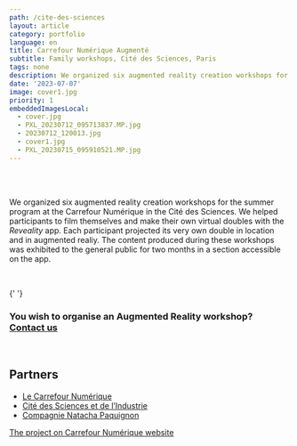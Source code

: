 ```yaml
---
path: /cite-des-sciences
layout: article
category: portfolio
language: en
title: Carrefour Numérique Augmenté
subtitle: Family workshops, Cité des Sciences, Paris
tags: none
description: We organized six augmented reality creation workshops for the summer program at the Carrefour Numérique in the Cité des Sciences.
date: '2023-07-07'
image: cover1.jpg
priority: 1
embeddedImagesLocal:
  - cover.jpg
  - PXL_20230712_095713837.MP.jpg
  - 20230712_120013.jpg
  - cover1.jpg
  - PXL_20230715_095910521.MP.jpg
---
```



<ResponsiveIframe
  src="https://youtube.com/embed/3tFaSOTNpk8"
  width="1080"
  height="1080"
/>

<br/>
<br/>

We organized six augmented reality creation workshops for the summer program at the Carrefour Numérique in the Cité des Sciences. We helped participants to film themselves and make their own virtual doubles with the _Reveality_ app. Each participant projected its very own double in location and in augmented realiy.
The content produced during these workshops was exhibited to the general public for two months in a section accessible on the app.

<br/> 

<ImageGrid props={props.data.mdx.frontmatter.embeddedImagesLocal} />{' '}

### You wish to organise an Augmented Reality workshop? [Contact us](mailto:contact@reveality.io)
<br/>

  
## Partners

- [Le Carrefour Numérique](https://www.cite-sciences.fr/fr/au-programme/lieux-ressources/carrefour-numerique2)  
- [Cité des Sciences et de l’Industrie](https://www.cite-sciences.fr/)  
- [Compagnie Natacha Paquignon](https://www.natachapaquignon.com/ )  
  

[The project on Carrefour Numérique website](https://www.cite-sciences.fr/fr/au-programme/lieux-ressources/carrefour-numerique2/evenements/parcours-en-realite-augmentee)



